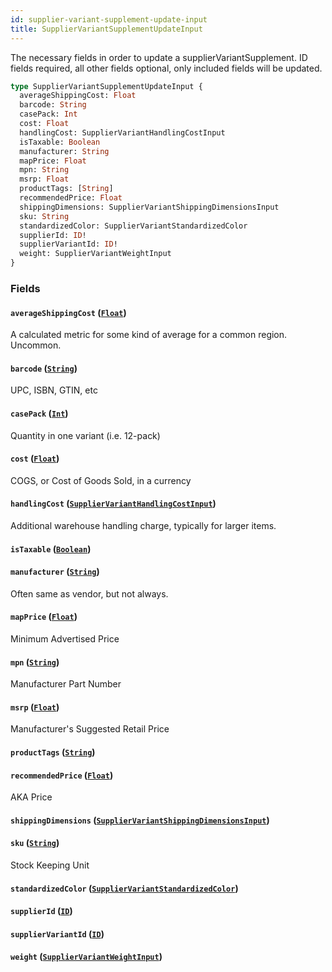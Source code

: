 ```yaml
---
id: supplier-variant-supplement-update-input
title: SupplierVariantSupplementUpdateInput
---
```


The necessary fields in order to update a supplierVariantSupplement.
ID fields required, all other fields optional, only included fields will be updated.

```graphql
type SupplierVariantSupplementUpdateInput {
  averageShippingCost: Float
  barcode: String
  casePack: Int
  cost: Float
  handlingCost: SupplierVariantHandlingCostInput
  isTaxable: Boolean
  manufacturer: String
  mapPrice: Float
  mpn: String
  msrp: Float
  productTags: [String]
  recommendedPrice: Float
  shippingDimensions: SupplierVariantShippingDimensionsInput
  sku: String
  standardizedColor: SupplierVariantStandardizedColor
  supplierId: ID!
  supplierVariantId: ID!
  weight: SupplierVariantWeightInput
}
```

### Fields

#### `averageShippingCost` ([`Float`](/developers/supplier-apis/supply-api/graphql/reference/scalars/float))

A calculated metric for some kind of average for a common region. Uncommon.

#### `barcode` ([`String`](/developers/supplier-apis/supply-api/graphql/reference/scalars/string))

UPC, ISBN, GTIN, etc

#### `casePack` ([`Int`](/developers/supplier-apis/supply-api/graphql/reference/scalars/int))

Quantity in one variant (i.e. 12-pack)

#### `cost` ([`Float`](/developers/supplier-apis/supply-api/graphql/reference/scalars/float))

COGS, or Cost of Goods Sold, in a currency

#### `handlingCost` ([`SupplierVariantHandlingCostInput`](/developers/supplier-apis/supply-api/graphql/reference/inputs/supplier-variant-handling-cost-input))

Additional warehouse handling charge, typically for larger items.

#### `isTaxable` ([`Boolean`](/developers/supplier-apis/supply-api/graphql/reference/scalars/boolean))

#### `manufacturer` ([`String`](/developers/supplier-apis/supply-api/graphql/reference/scalars/string))

Often same as vendor, but not always.

#### `mapPrice` ([`Float`](/developers/supplier-apis/supply-api/graphql/reference/scalars/float))

Minimum Advertised Price

#### `mpn` ([`String`](/developers/supplier-apis/supply-api/graphql/reference/scalars/string))

Manufacturer Part Number

#### `msrp` ([`Float`](/developers/supplier-apis/supply-api/graphql/reference/scalars/float))

Manufacturer's Suggested Retail Price

#### `productTags` ([`String`](/developers/supplier-apis/supply-api/graphql/reference/scalars/string))

#### `recommendedPrice` ([`Float`](/developers/supplier-apis/supply-api/graphql/reference/scalars/float))

AKA Price

#### `shippingDimensions` ([`SupplierVariantShippingDimensionsInput`](/developers/supplier-apis/supply-api/graphql/reference/inputs/supplier-variant-shipping-dimensions-input))

#### `sku` ([`String`](/developers/supplier-apis/supply-api/graphql/reference/scalars/string))

Stock Keeping Unit

#### `standardizedColor` ([`SupplierVariantStandardizedColor`](/developers/supplier-apis/supply-api/graphql/reference/enums/supplier-variant-standardized-color))

#### `supplierId` ([`ID`](/developers/supplier-apis/supply-api/graphql/reference/scalars/id))

#### `supplierVariantId` ([`ID`](/developers/supplier-apis/supply-api/graphql/reference/scalars/id))

#### `weight` ([`SupplierVariantWeightInput`](/developers/supplier-apis/supply-api/graphql/reference/inputs/supplier-variant-weight-input))
